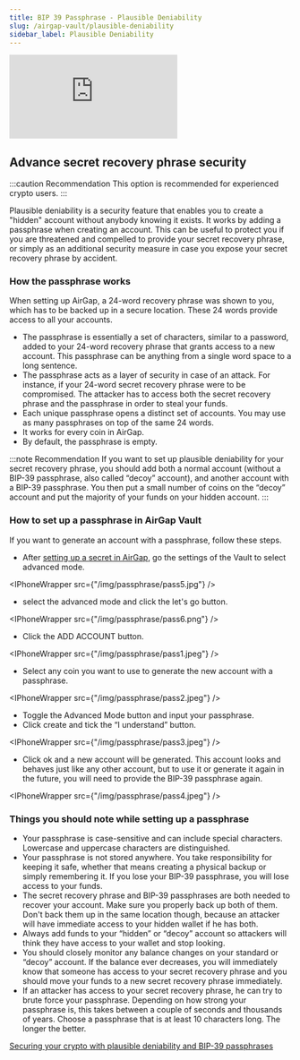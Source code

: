 ```yaml
---
title: BIP 39 Passphrase - Plausible Deniability
slug: /airgap-vault/plausible-deniability
sidebar_label: Plausible Deniability
---
```



<div class="yt-container">
  <iframe
    class="yt-video"
    src="https://www.youtube.com/embed/Dg3Dy7ifrEY"
    frameborder="0"
    allowfullscreen
  ></iframe>
</div>

## Advance secret recovery phrase security

:::caution Recommendation
This option is recommended for experienced crypto users.
:::

Plausible deniability is a security feature that enables you to create a "hidden" account without anybody knowing it exists.
It works by adding a passphrase when creating an account. This can be useful to protect you if you are threatened and compelled to provide your secret recovery phrase, or simply as an additional security measure in case you expose your secret recovery phrase by accident.

### How the passphrase works

When setting up AirGap, a 24-word recovery phrase was shown to you, which has to be backed up in a secure location. These 24 words provide access to all your accounts.

- The passphrase is essentially a set of characters, similar to a password, added to your 24-word recovery phrase that grants access to a new account. This passphrase can be anything from a single word space to a long sentence.
- The passphrase acts as a layer of security in case of an attack. For instance, if your 24-word secret recovery phrase were to be compromised. The attacker has to access both the secret recovery phrase and the passphrase in order to steal your funds.
- Each unique passphrase opens a distinct set of accounts. You may use as many passphrases on top of the same 24 words.
- It works for every coin in AirGap.
- By default, the passphrase is empty.

:::note Recommendation
If you want to set up plausible deniability for your secret recovery phrase, you should add both a normal account (without a BIP-39 passphrase, also called “decoy” account), and another account with a BIP-39 passphrase.
You then put a small number of coins on the “decoy” account and put the majority of your funds on your hidden account.
:::

### How to set up a passphrase in AirGap Vault

If you want to generate an account with a passphrase, follow these steps.

- After [setting up a secret in AirGap](https://medium.com/airgap-it/airgap-the-step-by-step-guide-c4c3d3fe9a05), go the settings of the Vault to select advanced mode.

<IPhoneWrapper src={"/img/passphrase/pass5.jpg"} />

- select the advanced mode and click the let's go button.

<IPhoneWrapper src={"/img/passphrase/pass6.png"} />
 
- Click the ADD ACCOUNT button.

<IPhoneWrapper src={"/img/passphrase/pass1.jpeg"} />

- Select any coin you want to use to generate the new account with a passphrase.

<IPhoneWrapper src={"/img/passphrase/pass2.jpeg"} />

- Toggle the Advanced Mode button and input your passphrase.
- Click create and tick the “I understand” button.

<IPhoneWrapper src={"/img/passphrase/pass3.jpeg"} />

- Click ok and a new account will be generated. This account looks and behaves just like any other account, but to use it or generate it again in the future, you will need to provide the BIP-39 passphrase again.

<IPhoneWrapper src={"/img/passphrase/pass4.jpeg"} />

### Things you should note while setting up a passphrase

- Your passphrase is case-sensitive and can include special characters. Lowercase and uppercase characters are distinguished.
- Your passphrase is not stored anywhere. You take responsibility for keeping it safe, whether that means creating a physical backup or simply remembering it. If you lose your BIP-39 passphrase, you will lose access to your funds.
- The secret recovery phrase and BIP-39 passphrases are both needed to recover your account. Make sure you properly back up both of them. Don't back them up in the same location though, because an attacker will have immediate access to your hidden wallet if he has both.
- Always add funds to your “hidden” or “decoy” account so attackers will think they have access to your wallet and stop looking.
- You should closely monitor any balance changes on your standard or “decoy” account. If the balance ever decreases, you will immediately know that someone has access to your secret recovery phrase and you should move your funds to a new secret recovery phrase immediately.
- If an attacker has access to your secret recovery phrase, he can try to brute force your passphrase. Depending on how strong your passphrase is, this takes between a couple of seconds and thousands of years. Choose a passphrase that is at least 10 characters long. The longer the better.

[Securing your crypto with plausible deniability and BIP-39 passphrases](https://medium.com/airgap-it/securing-your-crypto-with-plausible-deniability-and-bip-39-passphrases-3bb80be72e75)
